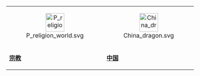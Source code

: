 {| style="margin:1em auto 0em auto; text-align:center; width:100%;"
|-
|width="33.3%"| <div align=center>[[Image:P_religion_world.svg|50px]]</div>
|width="33.3%"| <div align=center>[[Image:China_dragon.svg|50px]]</div>
</div>
|-
| '''[[Portal:宗教|宗教]]'''
| '''[[Portal:中华人民共和国|中国]]'''
|}